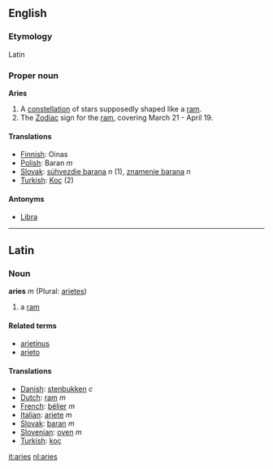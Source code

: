 ==English==
===Etymology===
Latin

===Proper noun===
'''Aries'''

# A [[constellation]] of stars supposedly shaped like a [[ram]].
# The [[Zodiac]] sign for the [[ram]], covering March 21 - April 19.
====Translations====
*[[Finnish]]: Oinas
*[[Polish]]: Baran ''m''
*[[Slovak]]: [[súhvezdie barana]] ''n'' (1), [[znamenie barana]] ''n''
*[[Turkish]]: [[Koç]] (2)

====Antonyms====
*[[Libra]]

----

==Latin==
===Noun===
'''aries''' ''m'' (Plural: [[arietes]])

#a [[ram]]

====Related terms====
*[[arietinus]]
*[[arieto]]

====Translations====
*[[Danish]]: [[stenbukken]] ''c''
*[[Dutch]]: [[ram]] ''m''
*[[French]]: [[bélier]] ''m''
*[[Italian]]: [[ariete]] ''m''
*[[Slovak]]: [[baran]] ''m''
*[[Slovenian]]: [[oven]] ''m''
*[[Turkish]]: [[koç]]

[[it:aries]]
[[nl:aries]]